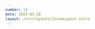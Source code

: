 ```yaml
---
number: 12
date: 2023-03-26
layout: /src/layouts/IssueLayout.astro
---
```



<Title title={`Issue ${frontmatter.number}`} date={frontmatter.date} />

<NewsletterSponsorSlot title="Put your mobile releases on autopilot." url="https://get.runway.team/get-started?utm_campaign%3DiOS%20CI%20Newsletter%26utm_medium%3Dweb%26utm_source%3DiOS%20CI%20Newsletter%20Issue%2012%26utm_content%3Dmar_26_23" description="No more cat-herding, spreadsheets, or steady drip of manual busywork. Runway helps your team level up your release coordination and automation, from kickoff to release to rollout." image="/assets/sponsors/runway-alt.png" />

Hey everyone! 👋 Welcome to the **twelfth** issue of the iOS CI Newsletter. I hope you've all had a fantastic couple of weeks!

I am very happy to announce that I will be speaking at [Swift Heroes](https://swiftheroes.com/2023?utm_campaign%3DiOS%20CI%20Newsletter%26utm_medium%3Dweb%26utm_source%3DiOS%20CI%20Newsletter%20Issue%2012%26utm_content%3Dmar_26_23) about making developer tooling with Swift. If you're in or around Turin on the 4th and 5th of May and want to learn about all things iOS and Swift from great speakers, [make sure you book your early bird tickets](https://swift-heroes.eventengage.app/register?utm_campaign%3DiOS%20CI%20Newsletter%26utm_medium%3Dweb%26utm_source%3DiOS%20CI%20Newsletter%20Issue%2012%26utm_content%3Dmar_26_23) while they're still available!

## [🚨 New minimum Xcode version for App Store submissions](https://developer.apple.com/ios/submit?utm_campaign%3DiOS%20CI%20Newsletter%26utm_medium%3Dweb%26utm_source%3DiOS%20CI%20Newsletter%20Issue%2012%26utm_content%3Dmar_26_23)

Apple announced this week that, as of next month, all iOS and iPadOS apps submitted to the App Store **must be built with Xcode 14.1**.

If you are still using a version of Xcode older than 14.1, make sure you upgrade it on your CI runners now to **avoid issues with your next release**.

## [❗️ GitHub updated their RSA SSH host key](https://github.blog/2023-03-23-we-updated-our-rsa-ssh-host-key?utm_campaign%3DiOS%20CI%20Newsletter%26utm_medium%3Dweb%26utm_source%3DiOS%20CI%20Newsletter%20Issue%2012%26utm_content%3Dmar_26_23)

Earlier this week, [GitHub](https://twitter.com/github?utm_campaign%3DiOS%20CI%20Newsletter%26utm_medium%3Dweb%26utm_source%3DiOS%20CI%20Newsletter%20Issue%2012%26utm_content%3Dmar_26_23) had to update its RSA SSH host key due to a potential security threat.

[Mike Hanley](https://twitter.com/_mph4?utm_campaign%3DiOS%20CI%20Newsletter%26utm_medium%3Dweb%26utm_source%3DiOS%20CI%20Newsletter%20Issue%2012%26utm_content%3Dmar_26_23), their Chief Security Officer and SVP of Engineering, posted an in-depth update on GitHub's blog explaining why they needed to update this key and what the **implications for users would be**. I thoroughly recommend reading it if you're seeing any errors when communicating with GitHub through SSH.

## [⬆️ Xcode 14.3 requires macOS Ventura](https://developer.apple.com/documentation/xcode-release-notes/xcode-14_3-release-notes?utm_campaign%3DiOS%20CI%20Newsletter%26utm_medium%3Dweb%26utm_source%3DiOS%20CI%20Newsletter%20Issue%2012%26utm_content%3Dmar_26_23)

The release candidate for Xcode 14.3 was released earlier this week and, as [Apple](https://twitter.com/Apple?utm_campaign%3DiOS%20CI%20Newsletter%26utm_medium%3Dweb%26utm_source%3DiOS%20CI%20Newsletter%20Issue%2012%26utm_content%3Dmar_26_23) stated in the release notes, **it will only run on macOS 13 (Ventura) or later**.

This might be a good chance to upgrade your CI runners to macOS 13 if you haven't done so yet to ensure you are ready for new versions of Xcode going forward! 🎉

## [⚡️ M1 macOS runners now available on CircleCI](https://circleci.com/blog/m1-mac-resource-class?utm_campaign%3DiOS%20CI%20Newsletter%26utm_medium%3Dweb%26utm_source%3DiOS%20CI%20Newsletter%20Issue%2012%26utm_content%3Dmar_26_23)

A couple of weeks ago I [tweeted about the public GitHub roadmap](https://twitter.com/polpielladev/status/1636004541870088193?utm_campaign%3DiOS%20CI%20Newsletter%26utm_medium%3Dweb%26utm_source%3DiOS%20CI%20Newsletter%20Issue%2012%26utm_content%3Dmar_26_23) and the fact that M1 GitHub-hosted macOS runners **will not be available until Q4 of 2023**.

If you don't want to wait that long, [CircleCI](https://twitter.com/CircleCI?utm_campaign%3DiOS%20CI%20Newsletter%26utm_medium%3Dweb%26utm_source%3DiOS%20CI%20Newsletter%20Issue%2012%26utm_content%3Dmar_26_23) has announced that M1 runners are now available for their users! 🎉

P.S. I would like to thank [Aisling Conroy](https://www.linkedin.com/in/aislingconroy?utm_campaign%3DiOS%20CI%20Newsletter%26utm_medium%3Dweb%26utm_source%3DiOS%20CI%20Newsletter%20Issue%2012%26utm_content%3Dmar_26_23) from [CircleCI](http://twitter.com/CircleCI?utm_campaign%3DiOS%20CI%20Newsletter%26utm_medium%3Dweb%26utm_source%3DiOS%20CI%20Newsletter%20Issue%2012%26utm_content%3Dmar_26_23) who shared the blog post with me. 🙏

## [✨ Using GitHub Actions to create PRs automatically](https://github.com/SwiftPackageIndex/PackageList/blob/main/.github/workflows/issues.yml?utm_campaign%3DiOS%20CI%20Newsletter%26utm_medium%3Dweb%26utm_source%3DiOS%20CI%20Newsletter%20Issue%2012%26utm_content%3Dmar_26_23)

Last week I [had a conversation on Twitter](https://twitter.com/JamesSherlouk/status/1638481217942085635?utm_campaign%3DiOS%20CI%20Newsletter%26utm_medium%3Dweb%26utm_source%3DiOS%20CI%20Newsletter%20Issue%2012%26utm_content%3Dmar_26_23) with [James Sherlock](https://twitter.com/JamesSherlouk?utm_campaign%3DiOS%20CI%20Newsletter%26utm_medium%3Dweb%26utm_source%3DiOS%20CI%20Newsletter%20Issue%2012%26utm_content%3Dmar_26_23) about [GitHub webhooks](https://docs.github.com/en/webhooks-and-events/webhooks/about-webhooks?utm_campaign%3DiOS%20CI%20Newsletter%26utm_medium%3Dweb%26utm_source%3DiOS%20CI%20Newsletter%20Issue%2012%26utm_content%3Dmar_26_23) following my article where I used the [issue comment webhook to trigger an Xcode Cloud build](https://www.polpiella.dev/github-webhooks-and-xcode-cloud?utm_campaign%3DiOS%20CI%20Newsletter%26utm_medium%3Dweb%26utm_source%3DiOS%20CI%20Newsletter%20Issue%2012%26utm_content%3Dmar_26_23).

In that conversation with [James](https://twitter.com/JamesSherlouk?utm_campaign%3DiOS%20CI%20Newsletter%26utm_medium%3Dweb%26utm_source%3DiOS%20CI%20Newsletter%20Issue%2012%26utm_content%3Dmar_26_23), he showed me that you could use pretty much any GitHub webhook as a workflow trigger. A good example of this is the workflow that [James](http://twitter.com/JamesSherlouk?utm_campaign%3DiOS%20CI%20Newsletter%26utm_medium%3Dweb%26utm_source%3DiOS%20CI%20Newsletter%20Issue%2012%26utm_content%3Dmar_26_23) made for the [Swift Package Index](https://twitter.com/SwiftPackages?utm_campaign%3DiOS%20CI%20Newsletter%26utm_medium%3Dweb%26utm_source%3DiOS%20CI%20Newsletter%20Issue%2012%26utm_content%3Dmar_26_23) project, which automatically creates pull requests from issues.
